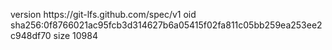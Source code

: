 version https://git-lfs.github.com/spec/v1
oid sha256:0f8766021ac95fcb3d314627b6a05415f02fa811c05bb259ea253ee2c948df70
size 10984
